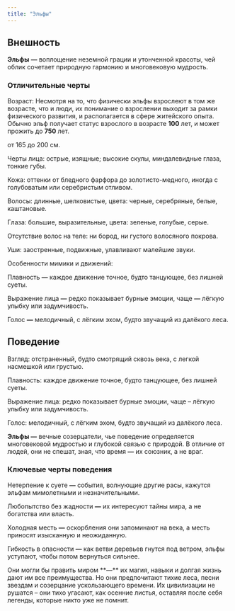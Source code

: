 ```yaml
---
title: "Эльфы"
---
```


## Внешность

**Эльфы** **—** воплощение неземной грации и утонченной красоты, чей облик сочетает природную гармонию и многовековую мудрость. 

### Отличительные черты

Возраст: Несмотря на то, что физически эльфы взрослеют в том же возрасте, что и люди, их понимание о взрослении выходит за рамки физического развития, и располагается в сфере житейского опыта. Обычно эльф получает статус взрослого в возрасте **100** лет, и может прожить до **750** лет.

<Card title="Рост" icon="ruler" iconType="solid" horizontal href="/quickstart">
  от 165 до 200 см.
</Card>

Черты лица: острые, изящные; высокие скулы, миндалевидные глаза, тонкие губы. 

Кожа: оттенки от бледного фарфора до золотисто-медного, иногда с голубоватым или серебристым отливом. 

Волосы: длинные, шелковистые, цвета: черные, серебряные, белые, каштановые. 

Глаза: большие, выразительные, цвета: зеленые, голубые, серые.

Отсутствие волос на теле: ни бород, ни густого волосяного покрова. 

Уши: заостренные, подвижные, улавливают малейшие звуки. 

Особенности мимики и движений: 

Плавность **—** каждое движение точное, будто танцующее, без лишней суеты.

Выражение лица **—** редко показывает бурные эмоции, чаще **—** лёгкую улыбку или задумчивость. 

Голос **—** мелодичный, с лёгким эхом, будто звучащий из далёкого леса.

## Поведение

Взгляд: отстраненный, будто смотрящий сквозь века, с легкой насмешкой или грустью.

Плавность: каждое движение точное, будто танцующее, без лишней суеты.

Выражение лица: редко показывает бурные эмоции, чаще – лёгкую улыбку или задумчивость. 

Голос: мелодичный, с лёгким эхом, будто звучащий из далёкого леса.

**Эльфы —** вечные созерцатели, чье поведение определяется многовековой мудростью и глубокой связью с природой. В отличие от людей, они не спешат, зная, что время **—** их союзник, а не враг.

### Ключевые черты поведения

Нетерпение к суете **—** события, волнующие другие расы, кажутся эльфам мимолетными и незначительными.

Любопытство без жадности **—** их интересуют тайны мира, а не богатства или власть.

Холодная месть **—** оскорбления они запоминают на века, а месть приносят изысканную и неожиданную.

Гибкость в опасности **—** как ветви деревьев гнутся под ветром, эльфы уступают, чтобы потом вернуться сильнее.

<Tip>
  Они могли бы править миром **—** их магия, навыки и долгая жизнь дают им все преимущества. Но они предпочитают тихие леса, песни звездам и созерцание ускользающего времени. Их цивилизации не рушатся – они тихо угасают, как осенние листья, оставляя после себя легенды, которые никто уже не помнит.
</Tip>